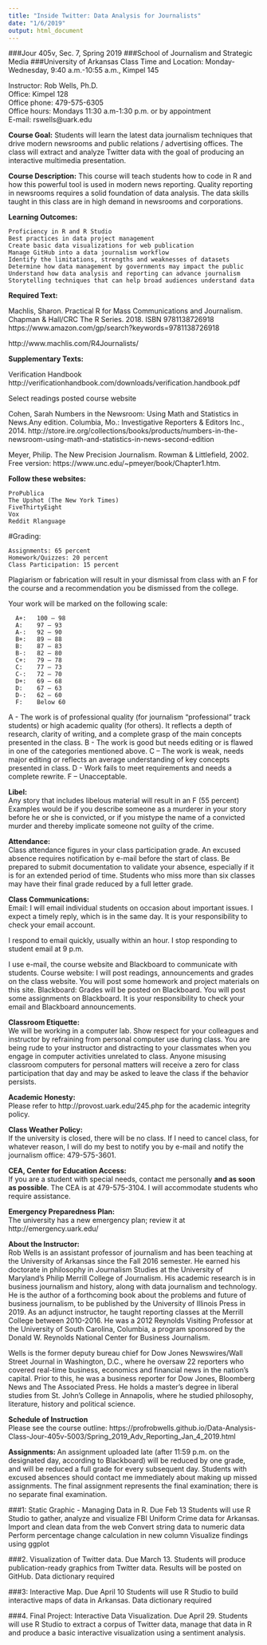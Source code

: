 ```yaml
---
title: "Inside Twitter: Data Analysis for Journalists"
date: "1/6/2019"
output: html_document
---
```


###Jour 405v, Sec. 7, Spring 2019
###School of Journalism and Strategic Media 
###University of Arkansas
Class Time and Location: Monday-Wednesday,  9:40 a.m.-10:55 a.m., Kimpel 145

Instructor: 	Rob Wells, Ph.D.  
Office: Kimpel 128  
Office phone: 479-575-6305  
Office hours: Mondays 11:30 a.m-1:30 p.m. or by appointment  
E-mail: rswells@uark.edu  

**Course Goal:** Students will learn the latest data journalism techniques that drive modern newsrooms and public relations / advertising offices. The class will extract and analyze Twitter data with the goal of producing an interactive multimedia presentation.

**Course Description:** This course will teach students how to code in R and how this powerful tool is used in modern news reporting. Quality reporting in newsrooms requires a solid foundation of data analysis. The data skills taught in this class are in high demand in newsrooms and corporations.

**Learning Outcomes:** 

    Proficiency in R and R Studio
    Best practices in data project management
    Create basic data visualizations for web publication
    Manage GitHub into a data journalism workflow
    Identify the limitations, strengths and weaknesses of datasets
    Determine how data management by governments may impact the public
    Understand how data analysis and reporting can advance journalism
    Storytelling techniques that can help broad audiences understand data


**Required Text:**    

Machlis, Sharon. Practical R for Mass Communications and Journalism. Chapman & Hall/CRC The R Series. 2018. ISBN 9781138726918
https://www.amazon.com/gp/search?keywords=9781138726918

http://www.machlis.com/R4Journalists/

**Supplementary Texts:**    

Verification Handbook 
http://verificationhandbook.com/downloads/verification.handbook.pdf

Select readings posted course website 

Cohen, Sarah Numbers in the Newsroom: Using Math and Statistics in News.Any edition. Columbia, Mo.: Investigative Reporters & Editors Inc., 2014. http://store.ire.org/collections/books/products/numbers-in-the-newsroom-using-math-and-statistics-in-news-second-edition

Meyer, Philip. The New Precision Journalism. Rowman & Littlefield, 2002. Free version: https://www.unc.edu/~pmeyer/book/Chapter1.htm.


**Follow these websites:**

    ProPublica
    The Upshot (The New York Times)
    FiveThirtyEight
    Vox 
    Reddit Rlanguage

#Grading:

    Assignments: 65 percent
    Homework/Quizzes: 20 percent
    Class Participation: 15 percent
 
Plagiarism or fabrication will result in your dismissal from class with an F for the course and a recommendation you be dismissed from the college.
 
Your work will be marked on the following scale:  
 
      A+:   100 – 98
      A:  	97 – 93
      A-: 	92 – 90
      B+:	89 – 88
      B:   	87 – 83
      B-: 	82 – 80
      C+:   79 – 78
      C:   	77 – 73
      C-:  	72 – 70
      D+:   69 – 68
      D:   	67 – 63
      D-: 	62 – 60
      F:   	Below 60
 
A - The work is of professional quality (for journalism "professional" track students) or high academic quality (for others). It reflects a depth of research, clarity of writing, and a complete grasp of the main concepts presented in the class.
B - The work is good but needs editing or is flawed in one of the categories mentioned above.
C – The work is weak, needs major editing or reflects an average understanding of key concepts presented in class.
D - Work fails to meet requirements and needs a complete rewrite.
F – Unacceptable.
 
**Libel:**  
Any story that includes libelous material will result in an F (55 percent) Examples would be if you describe someone as a murderer in your story before he or she is convicted, or if you mistype the name of a convicted murder and thereby implicate someone not guilty of the crime.
 
**Attendance:**  
Class attendance figures in your class participation grade. An excused absence requires notification by e-mail before the start of class.
Be prepared to submit documentation to validate your absence, especially if it is for an extended period of time.
Students who miss more than six classes may have their final grade reduced by a full letter grade.  

 
**Class Communications:**  
Email: I will email individual students on occasion about important issues. I expect a timely reply, which is in the same day. It is your responsibility to check your email account.
 
I respond to email quickly, usually within an hour. I stop responding to student email at 9 p.m.
 
I use e-mail, the course website and Blackboard to communicate with students.
Course website: I will post readings, announcements and grades on the class website. You will post some homework and project materials on this site.
Blackboard: Grades will be posted on Blackboard. You will post some assignments on Blackboard.
It is your responsibility to check your email and Blackboard announcements.
 
**Classroom Etiquette:**  
We will be working in a computer lab. Show respect for your colleagues and instructor by refraining from personal computer use during class. You are being rude to your instructor and distracting to your classmates when you engage in computer activities unrelated to class. Anyone misusing classroom computers for personal matters will receive a zero for class participation that day and may be asked to leave the class if the behavior persists.
 
**Academic Honesty:**  
Please refer to  http://provost.uark.edu/245.php for the academic integrity policy.
 
**Class Weather Policy:**  
If the university is closed, there will be no class. If I need to cancel class, for whatever reason, I will do my best to notify you by e-mail and notify the journalism office: 479-575-3601. 
 
**CEA, Center for Education Access:**  
If you are a student with special needs, contact me personally **and as soon as possible**. The CEA is at 479-575-3104. I will accommodate students who require assistance.
 
**Emergency Preparedness Plan:**  
The university has a new emergency plan; review it at http://emergency.uark.edu/
 
**About the Instructor:**  
Rob Wells is an assistant professor of journalism and has been teaching at the University of Arkansas since the Fall 2016 semester. He earned his doctorate in philosophy in Journalism Studies at the University of Maryland's Philip Merrill College of Journalism. His academic research is in business journalism and history, along with data journalism and technology. He is the author of a forthcoming book about the problems and future of business journalism, to be published by the University of Illinois Press in 2019. As an adjunct instructor, he taught reporting classes at the Merrill College between 2010-2016. He was a 2012 Reynolds Visiting Professor at the University of South Carolina, Columbia, a program sponsored by the Donald W. Reynolds National Center for Business Journalism.  
 
Wells is the former deputy bureau chief for Dow Jones Newswires/Wall Street Journal in Washington, D.C., where he oversaw 22 reporters who covered real-time business, economics and financial news in the nation's capital. Prior to this, he was a business reporter for Dow Jones, Bloomberg News and The Associated Press. He holds a master's degree in liberal studies from St. John's College in Annapolis, where he studied philosophy, literature, history and political science.   

**Schedule of Instruction**  
Please see the course outline: https://profrobwells.github.io/Data-Analysis-Class-Jour-405v-5003/Spring_2019_Adv_Reporting_Jan_4_2019.html


**Assignments: **
An assignment uploaded late (after 11:59 p.m. on the designated day, according to Blackboard) will be reduced by one grade, and will be reduced a full grade for every subsequent day.
Students with excused absences should contact me immediately about making up missed assignments. The final assignment represents the final examination; there is no separate final examination.

###1: Static Graphic - Managing Data in R.   Due Feb 13
Students will use R Studio to gather, analyze and visualize FBI Uniform Crime data for Arkansas. 
  Import and clean data from the web
  Convert string data to numeric data
  Perform percentage change calculation in new column
  Visualize findings using ggplot


###2. Visualization of Twitter data.  Due March 13.
Students will produce publication-ready graphics from Twitter data. Results will be posted on GitHub. Data dictionary required


###3: Interactive Map. Due April 10
Students will use R Studio to build interactive maps of data in Arkansas. Data dictionary required


###4. Final Project: Interactive Data Visualization. Due April 29.
Students will use R Studio to extract a corpus of Twitter data, manage that data in R and produce a basic interactive visualization using a sentiment analysis. 


